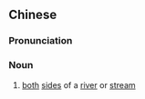 {{also|夹岸}}
==Chinese==
{{zh-forms|s=夹岸}}

===Pronunciation===
{{zh-pron
|m=jiá'àn
|cat=n
}}

===Noun===
{{zh-noun}}

# {{lb|zh|archaic}} [[both]] [[sides]] of a [[river]] or [[stream]]